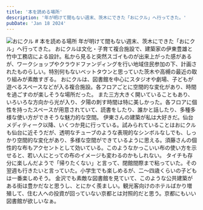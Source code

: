 ```yaml
---
title: '本を読める場所'
description: '年が明けて間もない週末、茨木にできた「おにクル」へ行ってきた。'
pubDate: 'Jan 18 2024'
---
```



<Image src={img1} alt='おにクル' />

<VBlock column="auto" class='spaceTop'>
# 本を読める場所
年が明けて間もない週末、茨木にできた「おにクル」へ行ってきた。
おにクルは文化・子育て複合施設で、建築家の伊東豊雄と竹中工務店による設計。私から見ると突然スゴイものが出来上がった感があるが、ワークショップやクラウドファンディングを行い地域住民参加の下、計画されたものらしい。特別何もないベットタウンと思っていた茨木や高槻の最近の取り組みが素敵すぎる。  
おにクルは、図書館を中心にスタジオや劇場、子どもが遊べるスペースなどが入る複合施設。各フロアごとに空間的な変化があり、時間を過ごすのが楽しそうな場所だった。  
また三方大きく開いていることもあり、いろいろな方向から光が入り、夕陽の刺す時間は特に美しかった。各フロアに個性を持ったスペースが用意されていて、読書をしたり、誰かと話したり、多種多様な使い方ができそうな魅力的な空間。
伊東さんの建築が私は大好きだ。仙台メディティーク以降、いくつか見に行っている。試みられていることはおにクルも仙台に近そうだが、透明なチューブのような表現的なシンボルなしでも、しっかり空間的な変化があり、多様な空間ができているように思える。須藤さんの個性的な布もアクセントとして効いている。このようなかっこいい布の使い方を示せると、若い人にとっての布のイメージも変わるのかもしれない。  
タイチも存分に楽しんだようで「帰りたくない」と言って、閉館間際まで粘っていた。その翌週も行きたいと言っていた。小学生でも楽しめるが、二〜四歳くらいの子どもは一番楽しめそう。  
金沢でも素敵な図書館を見ていて、このような公共建築がある街は豊かだなと思うし、とにかく羨ましい。観光客向けのホテルばかり増殖して、住む人への投資が回っていない京都とは対照的だと思う。京都にもいい図書館が欲しいなぁ。
</VBlock>
